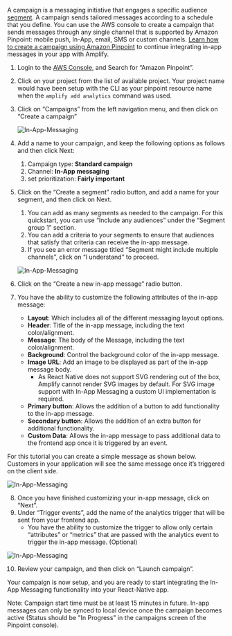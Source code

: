 A campaign is a messaging initiative that engages a specific audience [segment](https://docs.aws.amazon.com/pinpoint/latest/userguide/segments.html). A campaign sends tailored messages according to a schedule that you define. You can use the AWS console to create a campaign that sends messages through any single channel that is supported by Amazon Pinpoint: mobile push, In-App, email, SMS or custom channels. [Learn how to create a campaign using Amazon Pinpoint](https://docs.aws.amazon.com/pinpoint/latest/userguide/campaigns.html) to continue integrating in-app messages in your app with Amplify.

1. Login to the [AWS Console](https://console.aws.amazon.com/console/home), and Search for “Amazon Pinpoint”.
2. Click on your project from the list of available project. Your project name would have been setup with the CLI as your pinpoint resource name when the `amplify add analytics` command was used.
3. Click on “Campaigns” from the left navigation menu, and then click on “Create a campaign”

   ![In-App-Messaging](/images/lib/in-app-messaging/create-pinpoint-campaign.png)

4. Add a name to your campaign, and keep the following options as follows and then click Next:

   1. Campaign type: **Standard campaign**
   2. Channel: **In-App messaging**
   3. set prioritization: **Fairly important**

5. Click on the “Create a segment” radio button, and add a name for your segment, and then click on Next.

   1. You can add as many segments as needed to the campaign. For this quickstart, you can use “Include any audiences” under the “Segment group 1” section.
   2. You can add a criteria to your segments to ensure that audiences that satisfy that criteria can receive the in-app message.
   3. If you see an error message titled “Segment might include multiple channels”, click on “I understand” to proceed.

   ![In-App-Messaging](/images/lib/in-app-messaging/choose-campaign-segment.png)

6. Click on the “Create a new in-app message” radio button.
7. You have the ability to customize the following attributes of the in-app message:
   - **Layout**: Which includes all of the different messaging layout options.
   - **Header**: Title of the in-app message, including the text color/alignment.
   - **Message**: The body of the Message, including the text color/alignment.
   - **Background**: Control the background color of the in-app message.
   - **Image URL**: Add an image to be displayed as part of the in-app message body.
     - As React Native does not support SVG rendering out of the box, Amplify cannot render SVG images by default. For SVG image support with In-App Messaging a custom UI implementation is required.
   - **Primary button**: Allows the addition of a button to add functionality to the in-app message.
   - **Secondary button**: Allows the addition of an extra button for additional functionality.
   - **Custom Data**: Allows the in-app message to pass additional data to the frontend app once it is triggered by an event.

For this tutorial you can create a simple message as shown below. Customers in your application will see the same message once it’s triggered on the client side.

![In-App-Messaging](/images/lib/in-app-messaging/in-app-message-details.png)

8. Once you have finished customizing your in-app message, click on “Next”.
9. Under “Trigger events”, add the name of the analytics trigger that will be sent from your frontend app. 
   - You have the ability to customize the trigger to allow only certain “attributes” or “metrics” that are passed with the analytics event to trigger the in-app message. (Optional)

![In-App-Messaging](/images/lib/in-app-messaging/campaign-setup.png)

10. Review your campaign, and then click on “Launch campaign”.

Your campaign is now setup, and you are ready to start integrating the In-App Messaging functionality into your React-Native app.

<Callout informational>

Note: Campaign start time must be at least 15 minutes in future. In-app messages can only be synced to local device once the campaign becomes active (Status should be "In Progress" in the campaigns screen of the Pinpoint console).

</Callout>